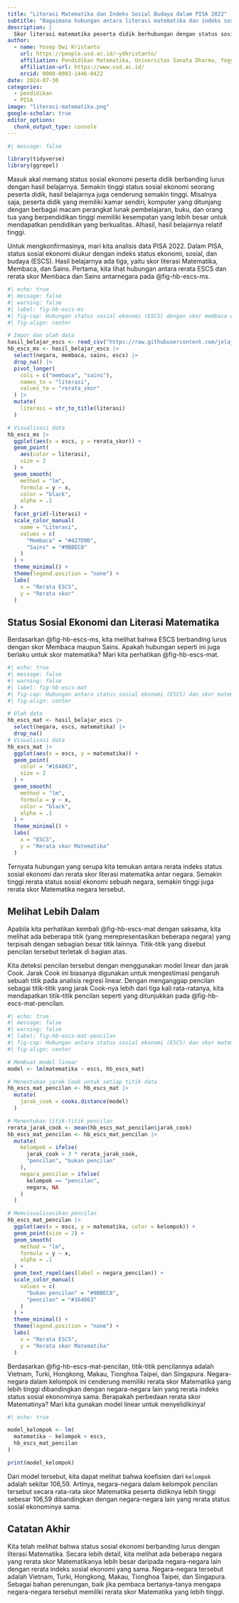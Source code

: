 ```yaml
---
title: "Literasi Matematika dan Indeks Sosial Budaya dalam PISA 2022"
subtitle: "Bagaimana hubungan antara literasi matematika dan indeks sosial budaya berdasarkan data PISA 2022?"
description: |
  Skor literasi matematika peserta didik berhubungan dengan status sosial ekonominya. Bagaimana hubungan tersebut? Apakah hubungan tersebut sama untuk setiap negara atau ekonomi yang berpartisipasi dalam PISA 2022?
author:
  - name: Yosep Dwi Kristanto
    url: https://people.usd.ac.id/~ydkristanto/
    affiliation: Pendidikan Matematika, Universitas Sanata Dharma, Yogyakarta
    affiliation-url: https://www.usd.ac.id/
    orcid: 0000-0003-1446-0422
date: 2024-07-30
categories:
  - pendidikan
  - PISA
image: "literasi-matematika.png"
google-scholar: true
editor_options: 
  chunk_output_type: console
---
```


```r
#| message: false

library(tidyverse)
library(ggrepel)
```

Masuk akal memang status sosial ekonomi peserta didik berbanding lurus dengan hasil belajarnya. Semakin tinggi status sosial ekonomi seorang peserta didik, hasil belajarnya juga cenderung semakin tinggi. Misalnya saja, peserta didik yang memiliki kamar sendiri, komputer yang ditunjang dengan berbagai macam perangkat lunak pembelajaran, buku, dan orang tua yang berpendidikan tinggi memiliki kesempatan yang lebih besar untuk mendapatkan pendidikan yang berkualitas. Alhasil, hasil belajarnya relatif tinggi.

Untuk mengkonfirmasinya, mari kita analisis data PISA 2022. Dalam PISA, status sosial ekonomi diukur dengan indeks status ekonomi, sosial, dan budaya (ESCS). Hasil belajarnya ada tiga, yaitu skor literasi Matematika, Membaca, dan Sains. Pertama, kita lihat hubungan antara rerata ESCS dan rerata skor Membaca dan Sains antarnegara pada @fig-hb-escs-ms.

```r
#| echo: true
#| message: false
#| warning: false
#| label: fig-hb-escs-ms
#| fig-cap: Hubungan status sosial ekonomi (ESCS) dengan skor membaca dan sains antarnegara.
#| fig-align: center

# Impor dan olah data
hasil_belajar_escs <- read_csv("https://raw.githubusercontent.com/jelajahstatid/jelajahstatid.github.io/main/pos/2024-07-literasi-matematika-sosial-budaya/data/hasil_belajar_escs_csv")
hb_escs_ms <- hasil_belajar_escs |> 
  select(negara, membaca, sains, escs) |> 
  drop_na() |> 
  pivot_longer(
    cols = c("membaca", "sains"),
    names_to = "literasi",
    values_to = "rerata_skor"
  ) |> 
  mutate(
    literasi = str_to_title(literasi)
  )

# Visualisasi data
hb_escs_ms |> 
  ggplot(aes(x = escs, y = rerata_skor)) + 
  geom_point(
    aes(color = literasi),
    size = 2
  ) + 
  geom_smooth(
    method = "lm",
    formula = y ~ x,
    color = "black",
    alpha = .1
  ) + 
  facet_grid(~literasi) + 
  scale_color_manual(
    name = "Literasi",
    values = c(
      "Membaca" = "#427D9D",
      "Sains" = "#9BBEC8"
    )
  ) + 
  theme_minimal() + 
  theme(legend.position = "none") + 
  labs(
    x = "Rerata ESCS",
    y = "Rerata skor"
  )

```

## Status Sosial Ekonomi dan Literasi Matematika

Berdasarkan @fig-hb-escs-ms, kita melihat bahwa ESCS berbanding lurus dengan skor Membaca maupun Sains. Apakah hubungan seperti ini juga berlaku untuk skor matematika? Mari kita perhatikan @fig-hb-escs-mat.

```r
#| echo: true
#| message: false
#| warning: false
#| label: fig-hb-escs-mat
#| fig-cap: Hubungan antara status sosial ekonomi (ESCS) dan skor matematika antarnegara.
#| fig-align: center

# Olah data
hb_escs_mat <- hasil_belajar_escs |> 
  select(negara, escs, matematika) |> 
  drop_na()
# Visualisasi data
hb_escs_mat |> 
  ggplot(aes(x = escs, y = matematika)) + 
  geom_point(
    color = "#164863",
    size = 2
  ) + 
  geom_smooth(
    method = "lm",
    formula = y ~ x,
    color = "black",
    alpha = .1
  ) + 
  theme_minimal() + 
  labs(
    x = "ESCS",
    y = "Rerata skor Matematika"
  )

```

Ternyata hubungan yang serupa kita temukan antara rerata indeks status sosial ekonomi dan rerata skor literasi matematika antar negara. Semakin tinggi rerata status sosial ekonomi sebuah negara, semakin tinggi juga rerata skor Matematika negara tersebut.

## Melihat Lebih Dalam

Apabila kita perhatikan kembali @fig-hb-escs-mat dengan saksama, kita melihat ada beberapa titik (yang merepresentasikan beberapa negara) yang terpisah dengan sebagian besar titik lainnya. Titik-titik yang disebut pencilan tersebut terletak di bagian atas.

Kita deteksi pencilan tersebut dengan menggunakan model linear dan jarak Cook. Jarak Cook ini biasanya digunakan untuk mengestimasi pengaruh sebuah titik pada analisis regresi linear. Dengan menganggap pencilan sebagai titik-titik yang jarak Cook-nya lebih dari tiga kali rata-ratanya, kita mendapatkan titik-titik pencilan seperti yang ditunjukkan pada @fig-hb-escs-mat-pencilan.

```r
#| echo: true
#| message: false
#| warning: false
#| label: fig-hb-escs-mat-pencilan
#| fig-cap: Hubungan antara status sosial ekonomi (ESCS) dan skor matematika antarnegara.
#| fig-align: center

# Membuat model linear
model <- lm(matematika ~ escs, hb_escs_mat)

# Menentukan jarak Cook untuk setiap titik data
hb_escs_mat_pencilan <- hb_escs_mat |> 
  mutate(
    jarak_cook = cooks.distance(model)
  )

# Menentukan titik-titik pencilan
rerata_jarak_cook <- mean(hb_escs_mat_pencilan$jarak_cook)
hb_escs_mat_pencilan <- hb_escs_mat_pencilan |> 
  mutate(
    kelompok = ifelse(
      jarak_cook > 3 * rerata_jarak_cook,
      "pencilan", "bukan pencilan"
    ),
    negara_pencilan = ifelse(
      kelompok == "pencilan",
      negara, NA
    )
  )

# Memvisualisasikan pencilan
hb_escs_mat_pencilan |> 
  ggplot(aes(x = escs, y = matematika, color = kelompok)) + 
  geom_point(size = 2) + 
  geom_smooth(
    method = "lm",
    formula = y ~ x,
    alpha = .1
  ) + 
  geom_text_repel(aes(label = negara_pencilan)) + 
  scale_color_manual(
    values = c(
      "bukan pencilan" = "#9BBEC8",
      "pencilan" = "#164863"
    )
  ) + 
  theme_minimal() + 
  theme(legend.position = "none") + 
  labs(
    x = "Rerata ESCS",
    y = "Rerata skor Matematika"
  )

```

Berdasarkan @fig-hb-escs-mat-pencilan, titik-titik pencilannya adalah Vietnam, Turki, Hongkong, Makau, Tionghoa Taipei, dan Singapura. Negara-negara dalam kelompok ini cenderung memiliki rerata skor Matematika yang lebih tinggi dibandingkan dengan negara-negara lain yang rerata indeks status sosial ekonominya sama. Berapakah perbedaan rerata skor Matematinya? Mari kita gunakan model linear untuk menyelidikinya!

```r
#| echo: true

model_kelompok <- lm(
  matematika ~ kelompok + escs,
  hb_escs_mat_pencilan
)

print(model_kelompok)

```

Dari model tersebut, kita dapat melihat bahwa koefisien dari `kelompok` adalah sekitar 106,59. Artinya, negara-negara dalam kelompok pencilan tersebut secara rata-rata skor Matematika peserta didiknya lebih tinggi sebesar 106,59 dibandingkan dengan negara-negara lain yang rerata status sosial ekonominya sama.

## Catatan Akhir

Kita telah melihat bahwa status sosial ekonomi berbanding lurus dengan literasi Matematika. Secara lebih detail, kita melihat ada beberapa negara yang rerata skor Matematikanya lebih besar daripada negara-negara lain dengan rerata indeks sosial ekonomi yang sama. Negara-negara tersebut adalah Vietnam, Turki, Hongkong, Makau, Tionghoa Taipei, dan Singapura. Sebagai bahan perenungan, baik jika pembaca bertanya-tanya mengapa negara-negara tersebut memiliki rerata skor Matematika yang lebih tinggi.
